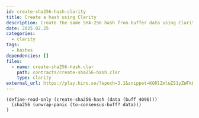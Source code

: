 ```yaml
---
id: create-sha256-hash-clarity
title: Create a hash using Clarity
description: Create the same SHA-256 hash from buffer data using Clarity that can be created with stacks.js.
date: 2025.02.25
categories:
  - clarity
tags:
  - hashes
dependencies: []
files:
  - name: create-sha256-hash.clar
    path: contracts/create-sha256-hash.clar
    type: clarity
external_url: https://play.hiro.so/?epoch=3.1&snippet=KGRlZmluZS1yZWFkLW9ubHkgKGNyZWF0ZS1zaGEyNTYtaGFzaCAoZGF0YSAoYnVmZiA0MDk2KSkpCiAgKHNoYTI1NiAodW53cmFwLXBhbmljICh0by1jb25zZW5zdXMtYnVmZj8gZGF0YSkpKQop
---
```


```clarity
(define-read-only (create-sha256-hash (data (buff 4096)))
  (sha256 (unwrap-panic (to-consensus-buff? data)))
)
```
